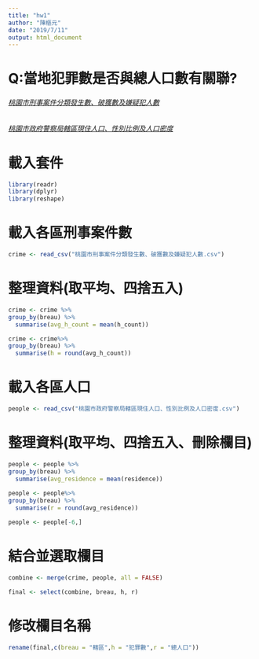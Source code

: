 ```yaml
---
title: "hw1"
author: "陳樞元"
date: "2019/7/11"
output: html_document
---
```

# Q:當地犯罪數是否與總人口數有關聯?
###### [桃園市刑事案件分類發生數、破獲數及嫌疑犯人數](https://data.gov.tw/dataset/25883)

###### [桃園市政府警察局轄區現住人口、性別比例及人口密度](https://data.gov.tw/dataset/26053)

# 載入套件
```r
library(readr)
library(dplyr)
library(reshape)
```
# 載入各區刑事案件數
```r
crime <- read_csv("桃園市刑事案件分類發生數、破獲數及嫌疑犯人數.csv")
```
# 整理資料(取平均、四捨五入)
```r
crime <- crime %>% 
group_by(breau) %>%
  summarise(avg_h_count = mean(h_count))

crime <- crime%>%
group_by(breau) %>%
  summarise(h = round(avg_h_count))
```
# 載入各區人口
```r
people <- read_csv("桃園市政府警察局轄區現住人口、性別比例及人口密度.csv")
```
# 整理資料(取平均、四捨五入、刪除欄目)
```r
people <- people %>%
group_by(breau) %>%
  summarise(avg_residence = mean(residence))
            
people <- people%>%
group_by(breau) %>%
  summarise(r = round(avg_residence))

people <- people[-6,]
```
# 結合並選取欄目
```r
combine <- merge(crime, people, all = FALSE)

final <- select(combine, breau, h, r)
```
# 修改欄目名稱
```r
rename(final,c(breau = "轄區",h = "犯罪數",r = "總人口"))
```